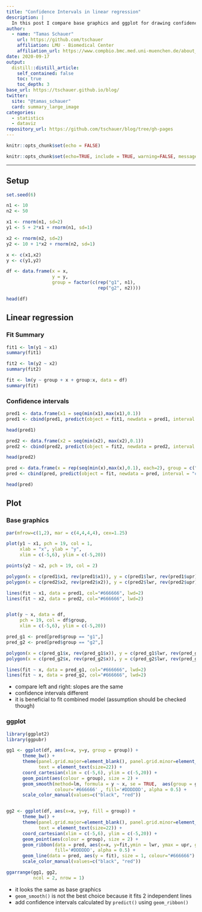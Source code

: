```yaml
---
title: "Confidence Intervals in linear regression"
description: |
  In this post I compare base graphics and ggplot for drawing confidence intervals in linear regression.
author:
  - name: "Tamas Schauer"
    url: https://github.com/tschauer
    affiliation: LMU - Biomedical Center
    affiliation_url: https://www.compbio.bmc.med.uni-muenchen.de/about_us/people/index.html
date: 2020-09-17
output:
  distill::distill_article:
    self_contained: false
    toc: true
    toc_depth: 3
base_url: https://tschauer.github.io/blog/
twitter:
  site: "@tamas_schauer"
  card: summary_large_image
categories:
  - statistics
  - dataviz
repository_url: https://github.com/tschauer/blog/tree/gh-pages
---
```


```r
knitr::opts_chunk$set(echo = FALSE)
```



```r
knitr::opts_chunk$set(echo=TRUE, include = TRUE, warning=FALSE, message=FALSE)
```

---

## Setup

```r
set.seed(6)

n1 <- 10
n2 <- 50

x1 <- rnorm(n1, sd=2)
y1 <- 5 + 2*x1 + rnorm(n1, sd=1)

x2 <- rnorm(n2, sd=2)
y2 <- 10 + 1*x2 + rnorm(n2, sd=1)

x <- c(x1,x2)
y <- c(y1,y2)

df <- data.frame(x = x, 
                 y = y,
                 group = factor(c(rep("g1", n1), 
                                  rep("g2", n2))))

head(df)
```

## Linear regression

### Fit Summary

```r
fit1 <- lm(y1 ~ x1)
summary(fit1)
```

```r
fit2 <- lm(y2 ~ x2)
summary(fit2)
```

```r
fit <- lm(y ~ group + x + group:x, data = df)
summary(fit)
```



<!-- ### Diagnostics -->

<!-- ```{r, fig.align='center', fig.height=6, fig.width=6, dpi=200, out.width='75%'} -->
<!-- par(mfrow=c(2,2)) -->
<!-- plot(fit1, pch=20) -->
<!-- ``` -->

<!-- ```{r, fig.align='center', fig.height=6, fig.width=6, dpi=200, out.width='75%'} -->
<!-- par(mfrow=c(2,2)) -->
<!-- plot(fit2, pch=20) -->
<!-- ``` -->

<!-- ```{r, fig.align='center', fig.height=6, fig.width=6, dpi=200, out.width='75%'} -->
<!-- par(mfrow=c(2,2)) -->
<!-- plot(fit, pch=20) -->
<!-- ``` -->



### Confidence intervals

```r
pred1 <- data.frame(x1 = seq(min(x1),max(x1),0.1))
pred1 <- cbind(pred1, predict(object = fit1, newdata = pred1, interval = "confidence"))

head(pred1)
```

```r
pred2 <- data.frame(x2 = seq(min(x2), max(x2),0.1))
pred2 <- cbind(pred2, predict(object = fit2, newdata = pred2, interval = "confidence"))

head(pred2)
```

```r
pred <- data.frame(x = rep(seq(min(x),max(x),0.1), each=2), group = c("g1","g2"))
pred <- cbind(pred, predict(object = fit, newdata = pred, interval = "confidence"))

head(pred)
```

## Plot

### Base graphics

```r
par(mfrow=c(1,2), mar = c(4,4,4,4), cex=1.25)

plot(y1 ~ x1, pch = 19, col = 1, 
     xlab = "x", ylab = "y",
     xlim = c(-5,6), ylim = c(-5,20))

points(y2 ~ x2, pch = 19, col = 2)

polygon(x = c(pred1$x1, rev(pred1$x1)), y = c(pred1$lwr, rev(pred1$upr)), col = "#DDDDDD88", border = NA)
polygon(x = c(pred2$x2, rev(pred2$x2)), y = c(pred2$lwr, rev(pred2$upr)), col = "#DDDDDD88", border = NA)

lines(fit ~ x1, data = pred1, col="#666666", lwd=2)
lines(fit ~ x2, data = pred2, col="#666666", lwd=2)


plot(y ~ x, data = df,
     pch = 19, col = df$group, 
     xlim = c(-5,6), ylim = c(-5,20))

pred_g1 <- pred[pred$group == "g1",]
pred_g2 <- pred[pred$group == "g2",]

polygon(x = c(pred_g1$x, rev(pred_g1$x)), y = c(pred_g1$lwr, rev(pred_g1$upr)), col = "#DDDDDD88", border = NA)
polygon(x = c(pred_g2$x, rev(pred_g2$x)), y = c(pred_g2$lwr, rev(pred_g2$upr)), col = "#DDDDDD88", border = NA)

lines(fit ~ x, data = pred_g1, col="#666666", lwd=2)
lines(fit ~ x, data = pred_g2, col="#666666", lwd=2)
```
* compare left and right: slopes are the same
* confidence intervals different
* it is beneficial to fit combined model (assumption should be checked though)

### ggplot

```r
library(ggplot2)
library(ggpubr)

gg1 <- ggplot(df, aes(x=x, y=y, group = group)) + 
      theme_bw() +
      theme(panel.grid.major=element_blank(), panel.grid.minor=element_blank(),
            text = element_text(size=22)) +
      coord_cartesian(xlim = c(-5,6), ylim = c(-5,20)) + 
      geom_point(aes(colour = group), size = 2) +
      geom_smooth(method=lm, formula = y ~ x, se = TRUE,  aes(group = group), 
                  colour='#666666' , fill='#DDDDDD', alpha = 0.5) +
      scale_color_manual(values=c("black", "red"))


gg2 <- ggplot(df, aes(x=x, y=y, fill = group)) + 
      theme_bw() +
      theme(panel.grid.major=element_blank(), panel.grid.minor=element_blank(),
            text = element_text(size=22)) +
      coord_cartesian(xlim = c(-5,6), ylim = c(-5,20)) + 
      geom_point(aes(colour = group), size = 2) +
      geom_ribbon(data = pred, aes(x=x, y=fit,ymin = lwr, ymax = upr, group = group), 
                  fill='#DDDDDD', alpha = 0.5) +
      geom_line(data = pred, aes(y = fit), size = 1, colour="#666666") +
      scale_color_manual(values=c("black", "red"))

ggarrange(gg1, gg2,
          ncol = 2, nrow = 1)
```

* it looks the same as base graphics
* ```geom_smooth()``` is not the best choice because it fits 2 independent lines
* add confidence intervals calculated by ```predict()``` using ```geom_ribbon()```

